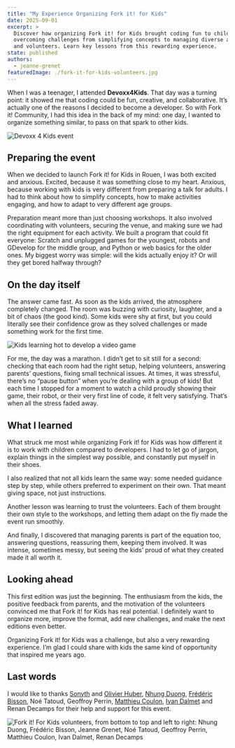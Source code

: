 ```yaml
---
title: "My Experience Organizing Fork it! for Kids"
date: 2025-09-01
excerpt: >
  Discover how organizing Fork it! for Kids brought coding fun to children,
  overcoming challenges from simplifying concepts to managing diverse age groups
  and volunteers. Learn key lessons from this rewarding experience.
state: published
authors:
  - jeanne-grenet
featuredImage: ./fork-it-for-kids-volunteers.jpg
---
```




When I was a teenager, I attended **Devoxx4Kids**. That day was a turning
point: it showed me that coding could be fun, creative, and collaborative. It’s
actually one of the reasons I decided to become a developer. So with Fork it\!
Community, I had this idea in the back of my mind: one day, I wanted to organize
something similar, to pass on that spark to other kids.

![Devoxx 4 Kids event](./devoxx-4-kids-event.jpg)

## Preparing the event

When we decided to launch Fork it\! for Kids in Rouen, I was both excited and
anxious. Excited, because it was something close to my heart. Anxious, because
working with kids is very different from preparing a talk for adults. I had to
think about how to simplify concepts, how to make activities engaging, and how
to adapt to very different age groups.

Preparation meant more than just choosing workshops. It also involved
coordinating with volunteers, securing the venue, and making sure we had the
right equipment for each activity. We built a program that could fit everyone:
Scratch and unplugged games for the youngest, robots and GDevelop for the middle
group, and Python or web basics for the older ones. My biggest worry was
simple: will the kids actually enjoy it? Or will they get bored halfway through?

## On the day itself

The answer came fast. As soon as the kids arrived, the atmosphere completely
changed. The room was buzzing with curiosity, laughter, and a bit of chaos (the
good kind). Some kids were shy at first, but you could literally see their
confidence grow as they solved challenges or made something work for the first
time.

![Kids learning hot to develop a video game](./kids-learning-how-to-develop-a-video-game.jpg)

For me, the day was a marathon. I didn’t get to sit still for a second: checking
that each room had the right setup, helping volunteers, answering parents’ questions,
fixing small technical issues. At times, it was stressful, there’s no “pause button”
when you’re dealing with a group of kids\! But each time I stopped for a moment
to watch a child proudly showing their game, their robot, or their very first
line of code, it felt very satisfying. That’s when all the stress faded away.

## What I learned

What struck me most while organizing Fork it\! for Kids was how different it is
to work with children compared to developers. I had to let go of jargon, explain
things in the simplest way possible, and constantly put myself in their shoes.

I also realized that not all kids learn the same way: some needed guidance step
by step, while others preferred to experiment on their own. That meant giving
space, not just instructions.

Another lesson was learning to trust the volunteers. Each of them brought their
own style to the workshops, and letting them adapt on the fly made the event run smoothly.

And finally, I discovered that managing parents is part of the equation too,
answering questions, reassuring them, keeping them involved. It was intense,
sometimes messy, but seeing the kids’ proud of what they created made it all
worth it.

## Looking ahead

This first edition was just the beginning. The enthusiasm from the kids, the
positive feedback from parents, and the motivation of the volunteers convinced
me that Fork it\! for Kids has real potential. I definitely want to organize
more, improve the format, add new challenges, and make the next editions even 
better.

Organizing Fork it\! for Kids was a challenge, but also a very rewarding 
experience. I’m glad I could share with kids the same kind of opportunity that 
inspired me years ago.

## Last words

I would like to thanks [Sonyth](/people/sonyth-huber) and [Olivier Huber](/people/olivier-huber), [Nhung Duong](/people/nhung-duong),
[Frédéric Bisson](/people/frederic-bisson), Noé Tatoud, Geoffroy Perrin,
[Matthieu Coulon](/people/matthieu-coulon), [Ivan Dalmet](/people/ivan-dalmet)
and Renan Decamps for their help and support for this event.

![Fork it! For Kids volunteers, from bottom to top and left to right: Nhung
Duong, Frédéric Bisson, Jeanne Grenet, Noé Tatoud, Geoffroy Perrin, Matthieu
Coulon, Ivan Dalmet, Renan Decamps](./fork-it-for-kids-volunteers-selfie.jpg)

